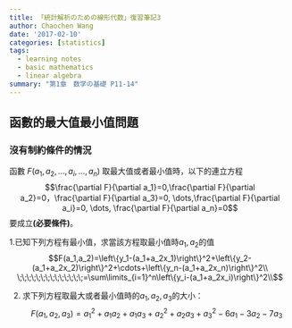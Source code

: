 ```yaml
---
title: 「統計解析のための線形代数」復習筆記3
author: Chaochen Wang
date: '2017-02-10'
categories: [statistics]
tags:
  - learning notes
  - basic mathematics
  - linear algebra
summary: "第1章　数学の基礎 P11-14"
---
```


## 函數的最大值最小值問題
### 沒有制約條件的情況

函數 $F(a_1,a_2,\dots,a_i,\dots,a_n)$ 取最大值或者最小值時，以下的連立方程
$$\frac{\partial F}{\partial a_1}=0,\frac{\partial F}{\partial a_2}=0，\frac{\partial F}{\partial a_3}=0, \dots,\frac{\partial F}{\partial a_i}=0, \dots, \frac{\partial F}{\partial a_n}=0$$
要成立**(必要條件)**。

1.已知下列方程有最小值，求當該方程取最小值時$a_1,a_2$的值 $$F(a_1,a_2)=\left\{y_1-(a_1+a_2x_1)\right\}^2+\left\{y_2-(a_1+a_2x_2)\right\}^2+\cdots+\left\{y_n-(a_1+a_2x_n)\right\}^2\\
\;\;\;\;\;\;\;\;\;\;\;\;\;\;=\sum\limits_{i=1}^n\left\{y_i-(a_1+a_2x_i)\right\}^2\\$$

\begin{align}
\frac{\partial F}{\partial a_1}&=-2\left\{y_1-(a_1+a_2x_1)\right\}-2\left\{y_2-(a_1+a_2x_2)\right\}-\cdots-2\left\{y_n-(a_1+a_2x_n)\right\}\\
&= -2\sum_{i=1}^n\left\{y_i-(a_1+a_2x_i)\right\}=0 \Leftrightarrow  \sum_{i=1}^n\left\{y_i-(a_1+a_2x_i)\right\}=0\\
\Leftrightarrow \sum_{i=1}^ny_i &= a_1\cdot n+a_2\sum_{i=1}^nx_i (1)\\
\\
\frac{\partial F}{\partial a_2}&=-2x_1\left\{y_1-(a_1+a_2x_1)\right\}-2x_2\left\{y_2-(a_1+a_2x_2)\right\}-\cdots-2x_3\left\{y_n-(a_1+a_2x_n)\right\}\\
&= -2\sum_{i=1}^nx_i\left\{y_i-(a_1+a_2x_i)\right\}=0\\
\Leftrightarrow \sum_{i=1}^nx_iy_i &=a_1\sum_{i=1}^nx_i+a_2\sum_{i=1}^nx_i^2 (2)\\

&將(1)(2)連立方程求解即可。在回歸分析中，\\
&這個連立方程組被稱作正規方程組(Normal \;equation)
\end{align}



2. 求下列方程取最大或者最小值時的$a_1,a_2,a_3$的大小：
$$F(a_1,a_2,a_3)=a_1^2+a_1a_2+a_1a_3+a_2^2+a_2a_3+a_3^2-6a_1-3a_2-7a_3$$


\begin{align}
解連立方程：\\
\frac{\partial F}{\partial a_1} & = 2a_1+a_2+a_3-6=0\\
\frac{\partial F}{\partial a_2} & = a_1+2a_2+a_3-3=0\\
\frac{\partial F}{\partial a_3} & = a_1+a_2+2a_3-7=0\\
答：& a_1=2, a_2=-1,a_3=3
\end{align}
